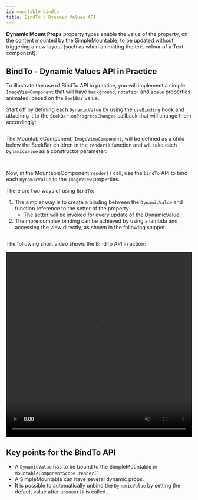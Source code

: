 ```yaml
---
id: mountable-bindto
title: BindTo - Dynamic Values API
---
```


**Dynamic Mount Props** property types enable the value of the property, on the content mounted by the SimpleMountable, to be updated without triggering a new layout (such as when animating the text colour of a Text component).

## BindTo - Dynamic Values API in Practice

To illustrate the use of BindTo API in practice, you will implement a simple `ImageViewComponent` that will have `background`, `rotation` and `scale` properties animated, based on the `SeekBar` value.

Start off by defining each `DynamicValue` by using the `useBinding` hook and attaching it to the `SeekBar.onProgressChanged` callback that will change them accordingly:

```kotlin file=sample/src/main/java/com/facebook/samples/litho/kotlin/mountables/bindto/MountableBindToExampleComponent.kt start=start_bindTo_seekbar_code end=end_bindTo_seekbar_code
```

The MountableComponent, `ImageViewComponent`, will be defined as a child below the SeekBar children in the `render()` function and will take each `DynamicValue` as a constructor parameter:
```kotlin file=sample/src/main/java/com/facebook/samples/litho/kotlin/mountables/bindto/MountableBindToExampleComponent.kt start=start_bindTo_imagecomponent_def end=end_bindTo_imagecomponent_def
```
```kotlin file=sample/src/main/java/com/facebook/samples/litho/kotlin/mountables/bindto/ImageViewComponent.kt start=start_bindTo_imagecomponent_code end=end_bindTo_imagecomponent_code
```

Now, in the MountableComponent `render()` call, use the `bindTo` API to bind each `DynamicValue` to the `ImageView` properties.

There are two ways of using `BindTo`:

1. The simpler way is to create a binding between the `DynamicValue` and function reference to the setter of the property.
   * The setter will be invoked for every update of the DynamicValue.
1. The more complex binding can be achieved by using a lambda and accessing the view directly, as shown in the following snippet.

```kotlin file=sample/src/main/java/com/facebook/samples/litho/kotlin/mountables/bindto/ImageViewComponent.kt start=start_bindTo_binding_code end=end_bindTo_binding_code
```

The following short video shows the BindTo API in action:

<video loop="true" autoplay="true" class="video" width="100%" height="500px" muted="true">
  <source type="video/webm" src={useBaseUrl("/videos/bindToAPI.mov")}></source>
  <p>Your browser does not support the video element.</p>
</video>

## Key points for the BindTo API

* A `DynamicValue` has to be bound to the SimpleMountable in `MountableComponentScope.render()`.
* A SimpleMountable can have several dynamic props.
* It is possible to automatically unbind the `DynamicValue` by setting the default value after `unmount()` is called.
